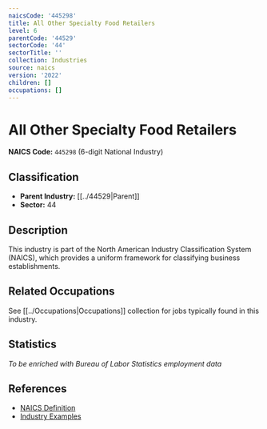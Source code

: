 ```yaml
---
naicsCode: '445298'
title: All Other Specialty Food Retailers
level: 6
parentCode: '44529'
sectorCode: '44'
sectorTitle: ''
collection: Industries
source: naics
version: '2022'
children: []
occupations: []
---
```

# All Other Specialty Food Retailers

**NAICS Code:** `445298` (6-digit National Industry)

## Classification

- **Parent Industry:** [[../44529|Parent]]
- **Sector:** 44

## Description

This industry is part of the North American Industry Classification System (NAICS), which provides a uniform framework for classifying business establishments.

## Related Occupations

See [[../Occupations|Occupations]] collection for jobs typically found in this industry.

## Statistics

*To be enriched with Bureau of Labor Statistics employment data*

## References

- [NAICS Definition](https://www.census.gov/naics/)
- [Industry Examples](https://www.census.gov/naics/2022NAICS/)
